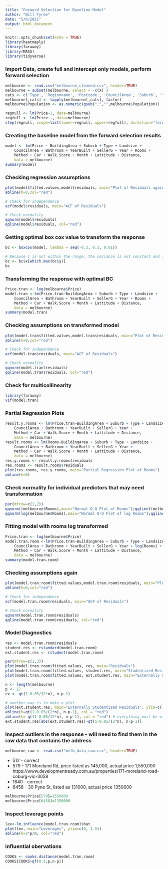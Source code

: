 ```yaml
---
title: "Forward Selection for Baseline Model"
author: "Will Tyree"
date: "5/6/2021"
output: html_document
---
```


```r
knitr::opts_chunk$set(echo = TRUE)
library(heatmaply)
library(faraway)
library(MASS)
library(tidyverse) 
```

### Import Data, create full and intercept only models, perform forward selection
```r
melbourne <- read.csv("melbourne_cleaned.csv", header=TRUE)
melbourne = subset(melbourne, select = -c(X) )
cats <- c('Type', 'Regionname', 'Postcode', 'CouncilArea', 'Suburb', 'Year', 'Month')
melbourne[,cats] <- lapply(melbourne[,cats], factor)
melbourne$Population <- as.numeric(gsub(",","",melbourne$Population))

regnull <- lm(Price~1, data=melbourne)
regfull <- lm(Price~., data=melbourne)
step(regnull, scope=list(lower=regnull, upper=regfull), direction="forward")
```

### Creating the baseline model from the forward selection results
```r
model <- lm(Price ~ BuildingArea + Suburb + Type + Landsize + 
    CouncilArea + Bathroom + YearBuilt + SellerG + Year + Rooms + 
    Method + Car + Walk.Score + Month + Lattitude + Distance, 
    data = melbourne)
summary(model)
```

### Checking regression assumptions
```r
plot(model$fitted.values,model$residuals, main="Plot of Residuals against Fitted Values")
abline(h=0,col="red")

# Check for independence
acf(model$residuals, main="ACF of Residuals")

# Check normality
qqnorm(model$residuals)
qqline(model$residuals, col="red")
```
### Getting optimal box cox value to transform the response
```r
bc <- boxcox(model, lambda = seq(-0.3, 0.3, 0.01))

# Because 1 is not within the range, the variance is not constant and it would be best to transform the response variable. Getting the recommended transformation value.
bc <- bc$x[which.max(bc$y)]
bc
```
### Transforming the response with optimal BC
```r
Price.tran <- log(melbourne$Price)
model.tran <-lm(Price.tran~BuildingArea + Suburb + Type + Landsize + 
    CouncilArea + Bathroom + YearBuilt + SellerG + Year + Rooms + 
    Method + Car + Walk.Score + Month + Lattitude + Distance, 
    data = melbourne)
summary(model.tran)
```

### Checking assumptions on transformed model
```r
plot(model.tran$fitted.values,model.tran$residuals, main="Plot of Residuals against Fitted Values")
abline(h=0,col="red")

# Check for independence
acf(model.tran$residuals, main="ACF of Residuals")

# Check normality
qqnorm(model.tran$residuals)
qqline(model.tran$residuals, col="red")
```

### Check for multicollinearity
```r
library(faraway)
vif(model.tran)
```

### Partial Regression Plots
```r
result.y.rooms <- lm(Price.tran~BuildingArea + Suburb + Type + Landsize + 
    CouncilArea + Bathroom + YearBuilt + SellerG + Year + 
    Method + Car + Walk.Score + Month + Lattitude + Distance, 
    data = melbourne)
result.rooms <- lm(Rooms~BuildingArea + Suburb + Type + Landsize + 
    CouncilArea + Bathroom + YearBuilt + SellerG + Year + 
    Method + Car + Walk.Score + Month + Lattitude + Distance, 
    data = melbourne)
res.y.rooms <- result.y.rooms$residuals
res.rooms <- result.rooms$residuals
plot(res.rooms, res.y.rooms, main="Partial Regression Plot of Rooms")
abline(h=0)
```
### Check normality for individual predictors that may need transformation
```r
par(mfrow=c(1,2))
qqnorm((melbourne$Rooms),main="Normal Q-Q Plot of Rooms");qqline((melbourne$Rooms))
qqnorm(log(melbourne$Rooms),main="Normal Q-Q Plot of log Rooms");qqline(log(melbourne$Rooms))
```

### Fitting model with rooms log transformed
```r
Price.tran <- log(melbourne$Price)
model.tran.room <-lm(Price.tran~BuildingArea + Suburb + Type + Landsize + 
    CouncilArea + Bathroom + YearBuilt + SellerG + Year + log(Rooms) + 
    Method + Car + Walk.Score + Month + Lattitude + Distance, 
    data = melbourne)
summary(model.tran.room)
```

### Checking assumptions again
```r
plot(model.tran.room$fitted.values,model.tran.room$residuals, main="Plot of Residuals against Fitted Values")
abline(h=0,col="red")

# Check for independence
acf(model.tran.room$residuals, main="ACF of Residuals")

# Check normality
qqnorm(model.tran.room$residuals)
qqline(model.tran.room$residuals, col="red")
```
### Model Diagnostics
```r
res <- model.tran.room$residuals
student.res <- rstandard(model.tran.room)
ext.student.res <- rstudent(model.tran.room)

par(mfrow=c(1,3))
plot(model.tran.room$fitted.values, res, main="Residuals")
plot(model.tran.room$fitted.values, student.res, main="Studentized Residuals")
plot(model.tran.room$fitted.values, ext.student.res, main="Externally Studentized Residuals")
```
```r
n <- length(melbourne)
p <- 17
cv <- qt(1-0.05/(2*n), n-p-1)

# another way is to make a plot
plot(ext.student.res, main="Externally Studentized Residuals", ylim=c(-15,15))
abline(h=qt(1-0.05/(2*n), n-p-1), col = "red")
abline(h=-qt(1-0.05/(2*n), n-p-1), col = "red") # everything must be within line
ext.student.res[abs(ext.student.res)>qt(1-0.05/(2*n), n-p-1)] 
```

### Inspect outliers in the response - will need to find them in the raw data that contains the address
```r
melbourne_raw <- read.csv("melb_data_raw.csv", header=TRUE)
```

* 512 - correct
* 579 - 171 Moreland Rd, price listed as 145,000, actual price 1,550,000 https://www.developmentready.com.au/properties/171-moreland-road-coburg-vic-3058
* 1840 - correct
* 6458 - 	30 Pyne St, listed as 131000, actual price 1350000

```r
melbourne$Price[579]=1550000
melbourne$Price[6458]=1350000
```

### Inspect leverage points
```r
lev<-lm.influence(model.tran.room)$hat
plot(lev, main="Leverages", ylim=c(0, 1.5))
abline(h=2*p/n, col="red")
```
### influential obervations
```r
COOKS <- cooks.distance(model.tran.room)
COOKS[COOKS>qf(0.5,p,n-p)]
```

